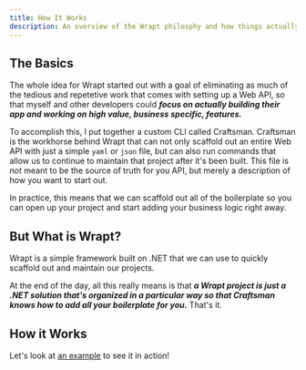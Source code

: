 ```yaml
---
title: How It Works
description: An overview of the Wrapt philosphy and how things actually work.
---
```


## The Basics
The whole idea for Wrapt started out with a goal of eliminating as much of the tedious and repetetive work that comes with 
setting up a Web API, so that myself and other developers could ***focus on actually building their app and working on high value, 
business specific, features.***

To accomplish this, I put together a custom CLI called Craftsman. Craftsman is the workhorse behind Wrapt that can not 
only scaffold out an entire Web API with just a simple `yaml` or `json` file, but can also run commands that allow us 
to continue to maintain that project after it's been built. This file is *not* meant to be the source of truth for you API, but 
merely a description of how you want to start out.

In practice, this means that we can scaffold out all of the boilerplate so you can open up your project and start adding your business logic right away.

## But What is Wrapt?
Wrapt is a simple framework built on .NET that we can use to quickly scaffold out and maintain our projects. 

At the end of the day, all this really means is that ***a Wrapt project is just a .NET solution that's organized in a 
particular way so that Craftsman knows how to add all your boilerplate for you.*** That's it.

## How it Works
Let's look at [an example](/docs/tutorial) to see it in action!
